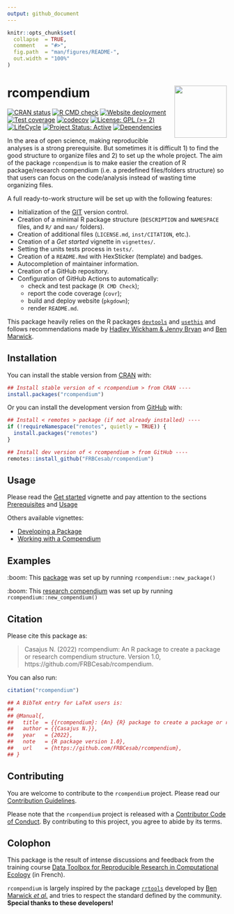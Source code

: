 ```yaml
---
output: github_document
---
```


```r
knitr::opts_chunk$set(
  collapse  = TRUE,
  comment   = "#>",
  fig.path  = "man/figures/README-",
  out.width = "100%"
)
```



rcompendium <img src="man/figures/hexsticker.png" align="right" style="float:right; height:120px;"/>
=========================================================



<!-- badges: start -->
[![CRAN status](https://www.r-pkg.org/badges/version/rcompendium)](https://CRAN.R-project.org/package=rcompendium/)
[![R CMD check](https://github.com/FRBCesab/rcompendium/actions/workflows/R-CMD-check.yaml/badge.svg)](https://github.com/FRBCesab/rcompendium/actions/workflows/R-CMD-check.yaml)
[![Website deployment](https://github.com/FRBCesab/rcompendium/actions/workflows/pkgdown.yaml/badge.svg)](https://github.com/FRBCesab/rcompendium/actions/workflows/pkgdown.yaml)
[![Test coverage](https://github.com/FRBCesab/rcompendium/actions/workflows/test-coverage.yaml/badge.svg)](https://github.com/FRBCesab/rcompendium/actions/workflows/test-coverage.yaml)
[![codecov](https://codecov.io/gh/FRBCesab/rcompendium/branch/main/graph/badge.svg)](https://app.codecov.io/gh/FRBCesab/rcompendium)
[![License: GPL (>= 2)](https://img.shields.io/badge/License-GPL%20%28%3E%3D%202%29-blue.svg)](https://choosealicense.com/licenses/gpl-2.0/)
[![LifeCycle](https://img.shields.io/badge/lifecycle-stable-green)](https://lifecycle.r-lib.org/articles/stages.html#stable)
[![Project Status: Active](https://www.repostatus.org/badges/latest/active.svg)](https://www.repostatus.org/#active)
[![Dependencies](https://img.shields.io/badge/dependencies-12/69-red?style=flat)](#)
<!-- badges: end -->



In the area of open science, making reproducible analyses is a strong prerequisite.
But sometimes it is difficult 1) to find the good structure to organize files 
and 2) to set up the whole project. The aim of the package `rcompendium` is to 
make easier the creation of R package/research compendium (i.e. a predefined 
files/folders structure) so that users can focus on the code/analysis instead of 
wasting time organizing files. 


A full ready-to-work structure will be set up with the following features: 

- Initialization of the [GIT](https://git-scm.com/) version control.
- Creation of a minimal R package structure (`DESCRIPTION` and `NAMESPACE` files, 
and `R/` and `man/` folders).
- Creation of additional files (`LICENSE.md`, `inst/CITATION`, etc.).
- Creation of a _Get started_ vignette in `vignettes/`.
- Setting the units tests process in `tests/`.
- Creation of a `README.Rmd` with HexSticker (template) and badges.
- Autocompletion of maintainer information.
- Creation of a GitHub repository.
- Configuration of GitHub Actions to automatically:
  - check and test package (`R CMD Check`);
  - report the code coverage (`covr`);
  - build and deploy website (`pkgdown`);
  - render `README.md`.


This package heavily relies on the R packages 
[`devtools`](https://devtools.r-lib.org) and 
[`usethis`](https://usethis.r-lib.org) and follows recommendations made by
[Hadley Wickham & Jenny Bryan](https://r-pkgs.org) and 
[Ben Marwick](https://peerj.com/preprints/3192/).




## Installation



You can install the stable version from [CRAN](https://cran.r-project.org/) with:

```r
## Install stable version of < rcompendium > from CRAN ----
install.packages("rcompendium")
```


Or you can install the development version from [GitHub](https://github.com/) with:

```r
## Install < remotes > package (if not already installed) ----
if (!requireNamespace("remotes", quietly = TRUE)) {
  install.packages("remotes")
}

## Install dev version of < rcompendium > from GitHub ----
remotes::install_github("FRBCesab/rcompendium")
```



## Usage



Please read the 
[Get started](https://frbcesab.github.io/rcompendium/articles/rcompendium.html) vignette
and pay attention to the sections 
[Prerequisites](https://frbcesab.github.io/rcompendium/articles/rcompendium.html#prerequisites) and
[Usage](https://frbcesab.github.io/rcompendium/articles/rcompendium.html#usage)

Others available vignettes:

- [Developing a Package](https://frbcesab.github.io/rcompendium/articles/developing_a_package.html)
- [Working with a Compendium](https://frbcesab.github.io/rcompendium/articles/working_with_a_compendium.html)



## Examples



:boom: This [package](https://github.com/ahasverus/demo.package) was set up by running ` rcompendium::new_package()`

:boom: This [research compendium](https://github.com/ahasverus/demo.compendium) was set up by running `rcompendium::new_compendium()`



## Citation



Please cite this package as: 

> Casajus N. (2022) rcompendium: An R package to create a package or research 
compendium structure. Version 1.0, https://github.com/FRBCesab/rcompendium.

You can also run:

```r
citation("rcompendium")

## A BibTeX entry for LaTeX users is:
## 
## @Manual{,
##   title  = {{rcompendium}: {An} {R} package to create a package or research compendium structure},
##   author = {{Casajus N.}},
##   year   = {2022},
##   note   = {R package version 1.0},
##   url    = {https://github.com/FRBCesab/rcompendium},
## }
```



## Contributing



You are welcome to contribute to the `rcompendium` project. Please read our 
[Contribution Guidelines](https://frbcesab.github.io/rcompendium/CONTRIBUTING.html).

Please note that the `rcompendium` project is released with a 
[Contributor Code of Conduct](https://frbcesab.github.io/rcompendium/CODE_OF_CONDUCT.html). 
By contributing to this project, you agree to abide by its terms.



## Colophon



This package is the result of intense discussions and feedback from the training 
course [Data Toolbox for Reproducible Research in Computational Ecology](https://github.com/FRBCesab/datatoolbox) (in French). 

`rcompendium` is largely inspired by the package 
[`rrtools`](https://github.com/benmarwick/rrtools) developed by 
[Ben Marwick _et al._](https://github.com/benmarwick) and tries to respect the standard 
defined by the community. **Special thanks to these developers!**
